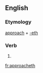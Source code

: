 ==English==

===Etymology===
[[approach]] + [[-eth]]

===Verb===
{{infl|en|verb form}}

# {{archaic third-person singular of|approach}}

[[fr:approacheth]]
